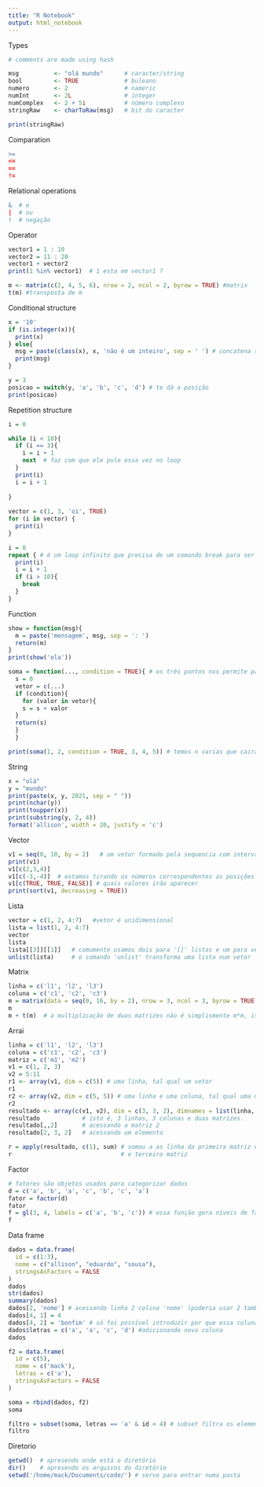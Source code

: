 ```yaml
---
title: "R Notebook"
output: html_notebook
---
```


Types 
```r
# comments are made using hash 

msg          <- "olá mundo"      # caracter/string
bool         <- TRUE             # buleano 
numero       <- 2                # nameric
numInt       <- 2L               # integer 
numComplex   <- 2 + 5i           # número complexo
stringRaw    <- charToRaw(msg)   # bit do caracter 

print(stringRaw)

```

Comparation
```r
>=
<=
==
!=
```

Relational operations
```r
&  # e
|  # ou
!  # negação
```

Operator
```r
vector1 = 1 : 10
vector2 = 11 : 20
vector1 + vector2
print(1 %in% vector1)  # 1 esta em vector1 ?

m <- matrix(c(2, 4, 5, 6), nrow = 2, ncol = 2, byrow = TRUE) #matrix 
t(m) #transposta de m
```


Conditional structure
```r
x = '10'
if (is.integer(x)){
  print(x)
} else{
  msg = paste(class(x), x, 'não é um inteiro', sep = ' ') # concatena string com número
  print(msg)
}

y = 3
posicao = switch(y, 'a', 'b', 'c', 'd') # te dá a posição 
print(posicao)
```

Repetition structure
```r
i = 0

while (i < 10){
  if (i == 3){
    i = i + 1 
    next  # faz com que ele pule essa vez no loop
  }
  print(i)
  i = i + 1 
  
}
 
vector = c(1, 3, 'oi', TRUE)
for (i in vector) {
  print(i)
}

i = 0
repeat { # é um loop infinito que precisa de um comando break para ser quebrado 
  print(i)
  i = i + 1
  if (i > 10){
    break
  }
}

```



Function
```r
show = function(msg){
  m = paste('mensagem', msg, sep = ': ')
  return(m)
}
print(show('ola'))

soma = function(..., condition = TRUE){ # os três pontos nos permite passar quantos parametros quisermos 
  s = 0
  vetor = c(...)
  if (condition){
    for (valor in vetor){
    s = s + valor
  }
  return(s)
  }
  }

print(soma(1, 2, condition = TRUE, 3, 4, 5)) # temos n varias que cairam em (...) e uma que está sendo especificada pela palavra condition
```


String
```r
x = "olá"
y = "mundo"
print(paste(x, y, 2021, sep = " "))
print(nchar(y))
print(toupper(x))
print(substring(y, 2, 4))
format('allison', width = 20, justify = 'c')
```


Vector
```r
v1 = seq(0, 10, by = 2)   # um vetor formado pela sequencia com intervalos de 2 em 2
print(v1)
v1[c(2,3,4)]
v1[c(-3,-4)]  # estamos tirando os números correspondentes as posições 3 e 4
v1[c(TRUE, TRUE, FALSE)] # quais valores irão aparecer 
print(sort(v1, decreasing = TRUE))
```


Lista
```r
vector = c(1, 2, 4:7)   #vetor é unidimensional 
lista = list(1, 2, 4:7)
vector
lista
lista[[3]][[1]]   # comumente usamos dois para '[]' listas e um para vetor
unlist(lista)     # o comando 'unlist' transforma uma lista num vetor
```



Matrix
```r
linha = c('l1', 'l2', 'l3')
coluna = c('c1', 'c2', 'c3')
m = matrix(data = seq(0, 16, by = 2), nrow = 3, ncol = 3, byrow = TRUE, dimnames = list(linha, coluna))
m
m + t(m)  # a multiplicação de duas matrizes não é simplismente m*m, isso retornaria uma matriz cujos elementos são eles mesmos ao quadrado
```


Arrai
```r
linha = c('l1', 'l2', 'l3')
coluna = c('c1', 'c2', 'c3')
matriz = c('m1', 'm2')
v1 = c(1, 2, 3)
v2 = 5:11
r1 <- array(v1, dim = c(5)) # uma linha, tal qual um vetor
r1
r2 <- array(v2, dim = c(5, 5)) # uma linha e uma coluna, tal qual uma matriz
r2
resultado <- array(c(v1, v2), dim = c(3, 3, 2), dimnames = list(linha, coluna, matriz)) # v1 e v2 são os vetores que irão compor o array que terá dimensão (3,3,2)
resultado            # isto é, 3 linhas, 3 colunas e duas matrizes.
resultado[,,2]       # acessando a matriz 2
resultado[2, 3, 2]   # acessando um elemento

r = apply(resultado, c(1), sum) # somou a as linha da primeira matriz com as da segunda 
r                               # e terceira matriz
```


Factor 
```r
# fatores são objetos usados para categorizar dados
d = c('a', 'b', 'a', 'c', 'b', 'c', 'a')
fator = factor(d)
fator
f = gl(3, 4, labels = c('a', 'b', 'c')) # essa função gera níveis de fatores 
f
```



Data frame
```r
dados = data.frame(
  id = c(1:3),
  nome = c("allison", "eduardo", "sousa"),
  stringsAsFactors = FALSE
)
dados
str(dados)
summary(dados)
dados[2, 'nome'] # acessando linha 2 colina 'nome' (poderia usar 2 também)
dados[4, 1] = 4
dados[4, 2] = 'bonfim' # só foi possível introduzir por que essa coluna não é um factor
dados$letras = c('a', 'a', 'c', 'd') #adicionando nova coluna 
dados

f2 = data.frame(
  id = c(5),
  nome = c('mack'),
  letras = c('a'),
  stringsAsFactors = FALSE
)

soma = rbind(dados, f2)
soma

filtro = subset(soma, letras == 'a' & id < 4) # subset filtra os elementos das linhas
filtro
```



Diretorio
```r
getwd()  # apresendo onde está o diretório 
dir()    # apresendo os arquivos do diretório 
setwd('/home/mack/Documents/code/') # serve para entrar numa pasta
```





